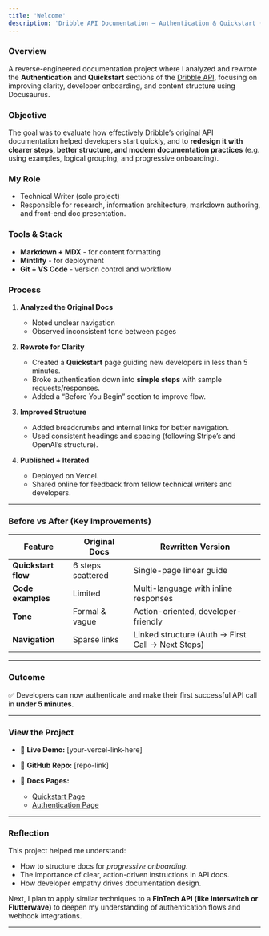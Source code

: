 ```yaml
---
title: 'Welcome'
description: 'Dribble API Documentation — Authentication & Quickstart (Rewritten for Clarity and Developer Flow)'
---
```



### Overview

A reverse-engineered documentation project where I analyzed and rewrote the **Authentication** and **Quickstart** sections of the [Dribble API](https://developer.dribble.com), focusing on improving clarity, developer onboarding, and content structure using Docusaurus.


### Objective

The goal was to evaluate how effectively Dribble’s original API documentation helped developers start quickly, and to **redesign it with clearer steps, better structure, and modern documentation practices** (e.g. using examples, logical grouping, and progressive onboarding).



### My Role

* Technical Writer (solo project)
* Responsible for research, information architecture, markdown authoring, and front-end doc presentation.


### **Tools & Stack**
* **Markdown + MDX** - for content formatting
* **Mintlify** - for deployment
* **Git + VS Code** - version control and workflow


### **Process**

1. **Analyzed the Original Docs**

   * Noted unclear navigation
   * Observed inconsistent tone between pages

2. **Rewrote for Clarity**
   * Created a **Quickstart** page guiding new developers in less than 5 minutes.
   * Broke authentication down into **simple steps** with sample requests/responses.
   * Added a “Before You Begin” section to improve flow.

3. **Improved Structure**

   * Added breadcrumbs and internal links for better navigation.
   * Used consistent headings and spacing (following Stripe’s and OpenAI’s structure).

4. **Published + Iterated**

   * Deployed on Vercel.
   * Shared online for feedback from fellow technical writers and developers.

---

### **Before vs After (Key Improvements)**

| Feature             | Original Docs     | Rewritten Version                                 |
| ------------------- | ----------------- | ------------------------------------------------- |
| **Quickstart flow** | 6 steps scattered | Single-page linear guide                          |
| **Code examples**   | Limited           | Multi-language with inline responses              |
| **Tone**            | Formal & vague    | Action-oriented, developer-friendly               |
| **Navigation**      | Sparse links      | Linked structure (Auth → First Call → Next Steps) |

---

### **Outcome**

✅ Developers can now authenticate and make their first successful API call in **under 5 minutes**.


---

### **View the Project**

* 🔗 **Live Demo:** [your-vercel-link-here]
* 📂 **GitHub Repo:** [repo-link]
* 📝 **Docs Pages:**

  * [Quickstart Page](#)
  * [Authentication Page](#)

---

### **Reflection**

This project helped me understand:

* How to structure docs for *progressive onboarding*.
* The importance of clear, action-driven instructions in API docs.
* How developer empathy drives documentation design.

Next, I plan to apply similar techniques to a **FinTech API (like Interswitch or Flutterwave)** to deepen my understanding of authentication flows and webhook integrations.

---


